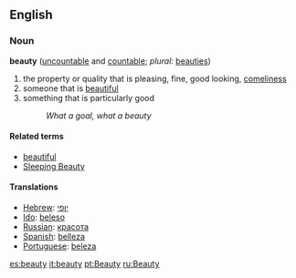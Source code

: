 ==English==
===Noun===
'''beauty''' ([[uncountable]] and [[countable]]; ''plural:'' [[beauties]])

#the property or quality that is pleasing, fine, good looking, [[comeliness]]
#someone that is [[beautiful]]
#something that is particularly good
#:''What a goal, what a beauty''

====Related terms====
*[[beautiful]]
*[[Sleeping Beauty]]

====Translations====
*[[Hebrew]]: [[יופי]]
*[[Ido]]: [[beleso]]
*[[Russian]]: [[красота]]
*[[Spanish]]: [[belleza]]
*[[Portuguese]]: [[beleza]]

[[es:beauty]]
[[it:beauty]]
[[pt:Beauty]]
[[ru:Beauty]]